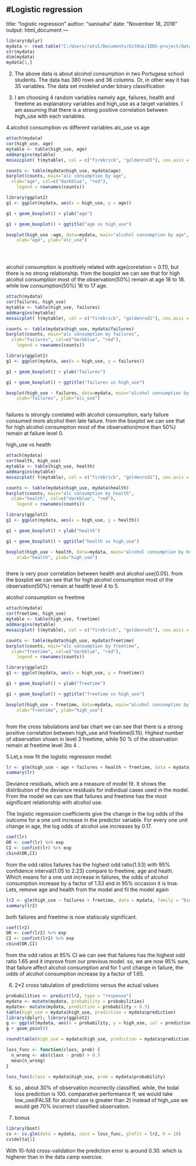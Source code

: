#Logistic regression
---
title: "logistic regression"
author: "sanisaha"
date: "November 18, 2018"
output: html_document
---

```r
library(dplyr)
mydata <- read.table("C:/Users/ratul/Documents/GitHub/IODS-project/data/alc.csv", sep = ",", header = T)
str(mydata)
dim(mydata)
mydata[1,]

```


2. The above data is about alcohol consumption in two Portugese school students. The data has 380 rows and 36 columns. Or, in other way it has 35 variables. The data set modeled under binary classification

3. I am choosing 4 random variables namely age, failures, health and freetime as explanatory variables and high_use as a target variables. I am assuming that there is a strong positive correlation between high_use with each variables.

4.alcohol consumption vs different variables
alc_use vs age

```r
attach(mydata)
cor(high_use, age)
mytable <- table(high_use, age) 
addmargins(mytable)
mosaicplot( t(mytable), col = c("firebrick", "goldenrod1"), cex.axis = 0.5, sub = "high_use", ylab = "age", main = "alc_use vs age")

counts <- table(mydata$high_use, mydata$age)
barplot(counts, main="alc consumption by age",
  xlab="age", col=c("darkblue", "red"),
 	legend = rownames(counts))

library(ggplot2)
g1 <- ggplot(mydata, aes(x = high_use, y = age))

g1 + geom_boxplot() + ylab("age")

g1 + geom_boxplot() + ggtitle("age vs high_use")

boxplot(high_use ~age, data=mydata, main="alcohol consumption by age", 
  	xlab="age", ylab="alc_use")


  	
```

alcohol consumption is positively related with age(corelation = 0.11), but there is no strong relationship. from the boxplot we can see that for high alcohol consumption most of the observation(50%) remain at age 16 to 18. while low consumption(50%) 16 to 17 age.

```r
attach(mydata)
cor(failures, high_use)
mytable <- table(high_use, failures) 
addmargins(mytable)
mosaicplot( t(mytable), col = c("firebrick", "goldenrod1"), cex.axis = 0.5, main = "alc_use vs failures")

counts <- table(mydata$high_use, mydata$failures)
barplot(counts, main="alc consumption by failures",
  xlab="failures", col=c("darkblue", "red"),
 	legend = rownames(counts))

library(ggplot2)
g1 <- ggplot(mydata, aes(x = high_use, y = failures))

g1 + geom_boxplot() + ylab("failures")

g1 + geom_boxplot() + ggtitle("failures vs high_use")

boxplot(high_use ~ failures, data=mydata, main="alcohol consumption by failures", 
  	xlab="failures", ylab="alc_use")



```
failures is strongly corelated with alcohol consumption, early failure consumed more alcohol then late failure. from the boxplot we can see that for high alcohol consumption most of the observation(more than 50%) remain at failure level 0.

high_use vs health
```r
attach(mydata)
cor(health, high_use)
mytable <- table(high_use, health) 
addmargins(mytable)
mosaicplot( t(mytable), col = c("firebrick", "goldenrod1"), cex.axis = 0.5, main = "alc_use vs health")

counts <- table(mydata$high_use, mydata$health)
barplot(counts, main="alc consumption by health",
  xlab="health", col=c("darkblue", "red"),
 	legend = rownames(counts))

library(ggplot2)
g1 <- ggplot(mydata, aes(x = high_use, y = health))

g1 + geom_boxplot() + ylab("health")

g1 + geom_boxplot() + ggtitle("health vs high_use")

boxplot(high_use ~ health, data=mydata, main="alcohol consumption by health", 
  	xlab="health", ylab="high_use")



```
there is very poor correlation between health and alcohol use(0.05). from the boxplot we can see that for high alcohol consumption most of the observation(50%) remain at health level 4 to 5.


alcohol consumption vs freetime
```r

attach(mydata)
cor(freetime, high_use)
mytable <- table(high_use, freetime) 
addmargins(mytable)
mosaicplot( t(mytable), col = c("firebrick", "goldenrod1"), cex.axis = 0.5, main = "alc_use vs freetime")

counts <- table(mydata$high_use, mydata$freetime)
barplot(counts, main="alc consumption by freetime",
  xlab="freetime", col=c("darkblue", "red"),
 	legend = rownames(counts))

library(ggplot2)
g1 <- ggplot(mydata, aes(x = high_use, y = freetime))

g1 + geom_boxplot() + ylab("freetime")

g1 + geom_boxplot() + ggtitle("freetime vs high_use")

boxplot(high_use ~ freetime, data=mydata, main="alcohol consumption by freetime", 
  	xlab="freetime", ylab="high_use")



```


  from the cross tabulations and bar chart we can see that there is a strong positive correlation between high_use and freetime(0.15). Highest number of observation shown in level 3 freetime, while 50 % of the observation remain at freetime  level 3to 4 .
  
5.Let,s now fit the logistic regression model.


```r
lr <- glm(high_use ~ age + failures + health + freetime, data = mydata, family = "binomial")
summary(lr)

```

Deviance residuals, which are a measure of model fit. It shows the distribution of the deviance residuals for individual cases used in the model. From the model we can see that failures and freetime has the most significant relationship with alcohol use. 

The logistic regression coefficients give the change in the log odds of the outcome for a one unit increase in the predictor variable.
For every one unit change in age, the log odds of alcohol use increases by 0.17.


```r
coef(lr)
OR <- coef(lr) %>% exp
CI <- confint(lr) %>% exp
cbind(OR,CI)

```

from the odd ratios failures has the highest odd ratio(1.53) with 95% confidence interval(1.05 to 2.23) compare to freetime, age and heath. Which means for a one unit increase in failures, the odds of alcohol consumption increase by a factor of 1.53 and in 95% occasion it is true.
Lets, remove age and health from the model and fil the model again


```r
lr2 <- glm(high_use ~ failures + freetime, data = mydata, family = "binomial")
summary(lr2)
```
both failures and freetime is now statiscaly significant.

```r
coef(lr2)
OR <- coef(lr2) %>% exp
CI <- confint(lr2) %>% exp
cbind(OR,CI)


```

from the odd ratios at 95% CI we can see that failures has the highest odd ratio 1.65 and it improve from our previous model. so, we are now 95% sure, that failure affect alcohol consumption and for 1 unit change in failure, the odds of alcohol consumption increase by a factor of 1.65.


6. 2*2 cross tabulation of predictions versus the actual values

```r
probabilities <- predict(lr2, type = "response")
mydata <- mutate(mydata, probability = probabilities)
mydata<- mutate(mydata, prediction = probability > 0.5)
table(high_use = mydata$high_use, prediction = mydata$prediction)
library(dplyr); library(ggplot2)
g <- ggplot(mydata, aes(x = probability, y = high_use, col = prediction))
g + geom_point()

```

```r
round(table(high_use = mydata$high_use, prediction = mydata$prediction) %>% prop.table %>% addmargins, digits = 2)

loss_func <- function(class, prob) {
  n_wrong <- abs(class - prob) > 0.5
  mean(n_wrong)
}

loss_func(class = mydata$high_use, prob = mydata$probability)


```


6. so , about 30% of observation incorrectly classified. while, the todal loss prediction is 100.
comparative performance
If, we would take low_use(FALSE for alcohol use is greater than 2) instead of high_use we would get 70% incorrect classified observation.

7. bonus

```r
library(boot)
cv <- cv.glm(data = mydata, cost = loss_func, glmfit = lr2, K = 10)
cv$delta[1]
```
With 10-fold cross-validation the prediction error is around 0.30. which is higherer than in the data camp exercise.


